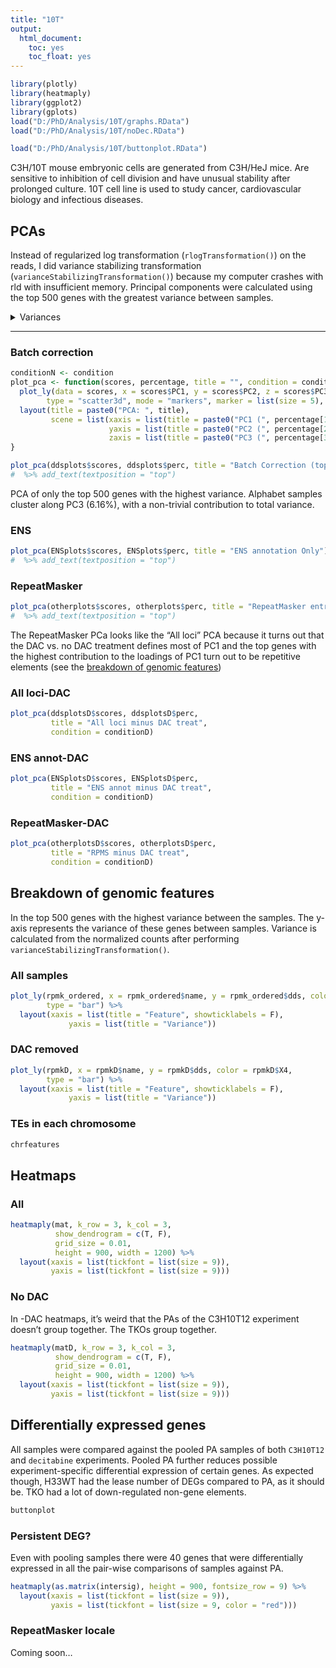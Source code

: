 ```yaml
---
title: "10T"
output:
  html_document:
    toc: yes
    toc_float: yes
---
```

```r
library(plotly)
library(heatmaply)
library(ggplot2)
library(gplots)
load("D:/PhD/Analysis/10T/graphs.RData")
load("D:/PhD/Analysis/10T/noDec.RData")

load("D:/PhD/Analysis/10T/buttonplot.RData")


```
C3H/10T mouse embryonic cells are generated from C3H/HeJ mice. Are sensitive to inhibition of cell division and have unusual stability after prolonged culture. 10T cell line is used to study cancer, cardiovascular biology and infectious diseases.  

## PCAs {.tabset .tabset-pills}

Instead of regularized log transformation (`rlogTransformation()`) on the reads, I did variance stabilizing transformation (`varianceStabilizingTransformation()`) because my computer crashes with rld with insufficient memory. Principal components were calculated using the top 500 genes with the greatest variance between samples.

<details>
<summary>Variances</summary>
```r
  var <- t(ddsplots$perc/100)[1:10]
  varENS <- t(ENSplots$perc/100)[1:10]
  varother <- t(otherplots$perc/100)[1:10]
  varD <- t(ddsplotsD$perc/100)[1:10]
  varENSD <- t(ENSplotsD$perc/100)[1:10]
  varotherD <- t(otherplotsD$perc/100)[1:10]
  vars <- data.frame(var, varENS, varother, varD, varENSD, varotherD)
  colnames(vars) <- c("var", "varENS", "varother", "varD", "varENSD", "varotherD")
  vars <- data.frame(PC = row.names(vars), vars)
  vars$PC <- factor(vars$PC, levels = vars$PC)
  
  plot_ly(data = vars, x = as.factor(vars$PC), y = ~var, 
          type = "bar", name = "All loci", showlegend = FALSE) %>%
    add_trace(y = ~varENS, name = "ENs annot", 
              visible = F, showlegend = FALSE) %>%
    add_trace(y = ~varother, name = "Other loci", 
              visible = F, showlegend = FALSE) %>%
    add_trace(y = ~varD, name = "All loci-DAC", 
              visible = F, showlegend = FALSE) %>%
    add_trace(y = ~varENSD, name = "ENS annot-DAC", 
              visible = F, showlegend = FALSE) %>%
    add_trace(y = ~varotherD, name = "Other loci-DAC", 
              visible = F, showlegend = FALSE) %>%
    layout(xaxis = list(title = "Principal Component"), 
           yaxis = list(title = "Proportion of Variance",
                        range = c(0,1)),
           updatemenus = list(
             list(
               y = 0.8,
             buttons = list(
               list(method = "restyle",
                    args = list("visible", list(T, F, F, F, F, F)),
                    label = "All loci"),
               list(method = "restyle",
                    args = list("visible", list(F, T, F, F, F, F)),
                    label = "ENS annot"),
               list(method = "restyle",
                    args = list("visible", list(F, F, T, F, F, F)),
                    label = "RepeatMasker"),
               list(method = "restyle",
                    args = list("visible", list(F, F, F, T, F, F)),
                    label = "All loci-DAC"),
               list(method = "restyle",
                    args = list("visible", list(F, F, F, F, T, F)),
                    label = "ENS annot-DAC"),
               list(method = "restyle",
                    args = list("visible", list(F, F, F, F, F, T)),
                    label = "RepeatMasker-DAC")
             )
             )
           ))

```
</details>  

***

### Batch correction
```r
conditionN <- condition
plot_pca <- function(scores, percentage, title = "", condition = conditionN) {
  plot_ly(data = scores, x = scores$PC1, y = scores$PC2, z = scores$PC3, text = rownames(scores),
        type = "scatter3d", mode = "markers", marker = list(size = 5), color = condition) %>%
  layout(title = paste0("PCA: ", title),
         scene = list(xaxis = list(title = paste0("PC1 (", percentage[1], "%)")), 
                      yaxis = list(title = paste0("PC2 (", percentage[2], "%)")),
                      zaxis = list(title = paste0("PC3 (", percentage[3], "%)")))) 
}

plot_pca(ddsplots$scores, ddsplots$perc, title = "Batch Correction (top 500 of all entries)")
#  %>% add_text(textposition = "top")
```
PCA of only the top 500 genes with the highest variance. Alphabet samples cluster along PC3 (6.16%), with a non-trivial contribution to total variance.  

### ENS
```r

plot_pca(ENSplots$scores, ENSplots$perc, title = "ENS annotation Only")
#  %>% add_text(textposition = "top")
```

### RepeatMasker
```r

plot_pca(otherplots$scores, otherplots$perc, title = "RepeatMasker entries only")
#  %>% add_text(textposition = "top")
```
The RepeatMasker PCa looks like the "All loci" PCA because it turns out that the DAC vs. no DAC treatment defines most of PC1 and the top genes with the highest contribution to the loadings of PC1 turn out to be repetitive elements (see the [breakdown of genomic features][Breakdown of genomic features])

### All loci-DAC
```r

plot_pca(ddsplotsD$scores, ddsplotsD$perc, 
         title = "All loci minus DAC treat", 
         condition = conditionD)
```

### ENS annot-DAC
```r

plot_pca(ENSplotsD$scores, ENSplotsD$perc, 
         title = "ENS annot minus DAC treat", 
         condition = conditionD)
```

### RepeatMasker-DAC
```r

plot_pca(otherplotsD$scores, otherplotsD$perc, 
         title = "RPMS minus DAC treat", 
         condition = conditionD)
```

## Breakdown of genomic features {.tabset .tabset-pills}
In the top 500 genes with the highest variance between the samples. The y-axis represents the variance of these genes between samples. Variance is calculated from the normalized counts after performing `varianceStabilizingTransformation()`. 

### All samples 
```r
plot_ly(rpmk_ordered, x = rpmk_ordered$name, y = rpmk_ordered$dds, color = as.factor(rpmk_ordered$X4),
        type = "bar") %>%
  layout(xaxis = list(title = "Feature", showticklabels = F),
             yaxis = list(title = "Variance"))
```

### DAC removed
```r
plot_ly(rpmkD, x = rpmkD$name, y = rpmkD$dds, color = rpmkD$X4,
        type = "bar") %>%
  layout(xaxis = list(title = "Feature", showticklabels = F),
             yaxis = list(title = "Variance"))
```

### TEs in each chromosome
```r
chrfeatures
```

## Heatmaps {.tabset .tabset-pills}

### All 
```r
heatmaply(mat, k_row = 3, k_col = 3,
          show_dendrogram = c(T, F),
          grid_size = 0.01,
          height = 900, width = 1200) %>%
  layout(xaxis = list(tickfont = list(size = 9)),
         yaxis = list(tickfont = list(size = 9)))

```

### No DAC
In -DAC heatmaps, it's weird that the PAs of the C3H10T12 experiment doesn't group together. The TKOs group together.  
```r
heatmaply(matD, k_row = 3, k_col = 3,
          show_dendrogram = c(T, F),
          grid_size = 0.01,
          height = 900, width = 1200) %>%
  layout(xaxis = list(tickfont = list(size = 9)),
         yaxis = list(tickfont = list(size = 9)))

```


## Differentially expressed genes 
All samples were compared against the pooled PA samples of both `C3H10T12` and `decitabine` experiments. Pooled PA further reduces possible experiment-specific differential expression of certain genes. As expected though, H33WT had the lease number of DEGs compared to PA, as it should be. TKO had a lot of down-regulated non-gene elements.
```r
buttonplot
```

### Persistent DEG?
Even with pooling samples there were 40 genes that were differentially expressed in all the pair-wise comparisons of samples against PA.  
```r
heatmaply(as.matrix(intersig), height = 900, fontsize_row = 9) %>%
  layout(xaxis = list(tickfont = list(size = 9)),
         yaxis = list(tickfont = list(size = 9, color = "red")))
```

### RepeatMasker locale
Coming soon...  

